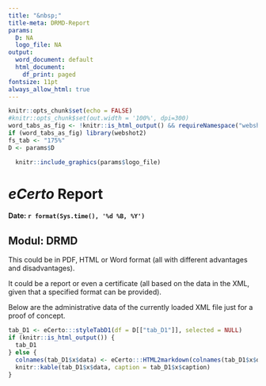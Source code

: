 ---
title: "&nbsp;"
title-meta: DRMD-Report
params:
  D: NA
  logo_file: NA
output:
  word_document: default
  html_document:
    df_print: paged
fontsize: 11pt
always_allow_html: true
---

<!-- This is a reminder how the font-size within a DT table can be set globally for the whole document using css -->
<!-- ```{css, eval = TRUE, echo = FALSE} -->
<!-- .dataTables_wrapper { -->
<!--     font-size: 200%; -->
<!-- } -->
<!-- ``` -->

```{r setup, include=FALSE}
knitr::opts_chunk$set(echo = FALSE)
#knitr::opts_chunk$set(out.width = '100%', dpi=300)
word_tabs_as_fig <- !knitr::is_html_output() && requireNamespace("webshot2", quietly = TRUE)
if (word_tabs_as_fig) library(webshot2)
fs_tab <- "175%"
D <- params$D
```


<!-- In HTML the logo is right aligned. Unfortunately the option fig.align is not supported in Word -->
```{r Logo, echo=FALSE, out.width="20%", fig.align="right"}
  knitr::include_graphics(params$logo_file)
```

# ***eCerto*** Report

**Date: `r format(Sys.time(), '%d %B, %Y')`**

## Modul: DRMD

This could be in PDF, HTML or Word format (all with different advantages and disadvantages).

It could be a report or even a certificate (all based on the data in the XML, given that a specified format can be provided).

Below are the administrative data of the currently loaded XML file just for a proof of concept.

```{r tab_D1, message=FALSE, resize.width="100%"}
tab_D1 <- eCerto:::styleTabD1(df = D[["tab_D1"]], selected = NULL)
if (knitr::is_html_output()) {
  tab_D1
} else {
  colnames(tab_D1$x$data) <- eCerto:::HTML2markdown(colnames(tab_D1$x$data))
  knitr::kable(tab_D1$x$data, caption = tab_D1$x$caption)
}
```
